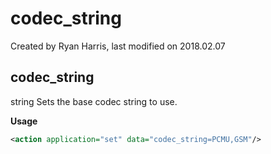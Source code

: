 
# codec_string 

 Created by  Ryan Harris, last modified on 2018.02.07

## codec_string

string Sets the base codec string to use.

**Usage**

```xml
<action application="set" data="codec_string=PCMU,GSM"/>
```


